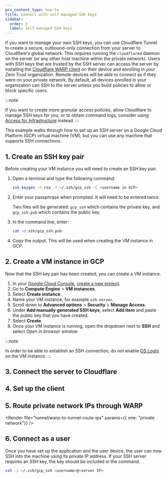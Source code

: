 ```yaml
---
pcx_content_type: how-to
title: Connect with self-managed SSH keys
sidebar:
  order: 3
  label: Self-managed SSH keys
---
```



If you want to manage your own SSH keys, you can use Cloudflare Tunnel to create a secure, outbound-only connection from your server to Cloudflare's global network. This requires running the `cloudflared` daemon on the server (or any other host machine within the private network). Users with SSH keys that are trusted by the SSH server can access the server by installing the [Cloudflare WARP client](/cloudflare-one/connections/connect-devices/warp/) on their device and enrolling in your Zero Trust organization. Remote devices will be able to connect as if they were on your private network. By default, all devices enrolled in your organization can SSH to the server unless you build policies to allow or block specific users.

:::note

If you want to create more granular access policies, allow Cloudflare to manage SSH keys for you, or to obtain command logs, consider using [Access for Infrastructure](/cloudflare-one/connections/connect-networks/use-cases/ssh/ssh-infrastructure-access/) instead.
:::

This example walks through how to set up an SSH server on a Google Cloud Platform (GCP) virtual machine (VM), but you can use any machine that supports SSH connections.

## 1. Create an SSH key pair

Before creating your VM instance you will need to create an SSH key pair.

1. Open a terminal and type the following command:

   ```sh
   ssh-keygen -t rsa -f ~/.ssh/gcp_ssh -C <username in GCP>
   ```

2. Enter your passphrase when prompted. It will need to be entered twice.

   Two files will be generated: `gcp_ssh` which contains the private key, and `gcp_ssh.pub` which contains the public key.

3. In the command line, enter:

   ```sh
   cat ~/.ssh/gcp_ssh.pub
   ```

4. Copy the output. This will be used when creating the VM instance in GCP.

## 2. Create a VM instance in GCP

Now that the SSH key pair has been created, you can create a VM instance.

1. In your [Google Cloud Console](https://console.cloud.google.com/), [create a new project](https://developers.google.com/workspace/guides/create-project).
2. Go to **Compute Engine** > **VM instances**.
3. Select **Create instance**.
4. Name your VM instance, for example `ssh-server`.
5. Scroll down to **Advanced options** > **Security** > **Manage Access**.
6. Under **Add manually generated SSH keys**, select **Add item** and paste the public key that you have created.
7. Select **Create**.
8. Once your VM instance is running, open the dropdown next to **SSH** and select _Open in browser window_.

:::note

In order to be able to establish an SSH connection, do not enable [OS Login](https://cloud.google.com/compute/docs/oslogin) on the VM instance.
:::

## 3. Connect the server to Cloudflare

<Render file="tunnel/warp-to-tunnel-server" />

## 4. Set up the client

<Render file="tunnel/warp-to-tunnel-client" />

## 5. Route private network IPs through WARP

<Render file="tunnel/warp-to-tunnel-route-ips" params={{ one: "private network"}} />

## 6. Connect as a user

Once you have set up the application and the user device, the user can now SSH into the machine using its private IP address. If your SSH server requires an SSH key, the key should be included in the command.

```sh
ssh -i ~/.ssh/gcp_ssh <username>@<server IP>
```
